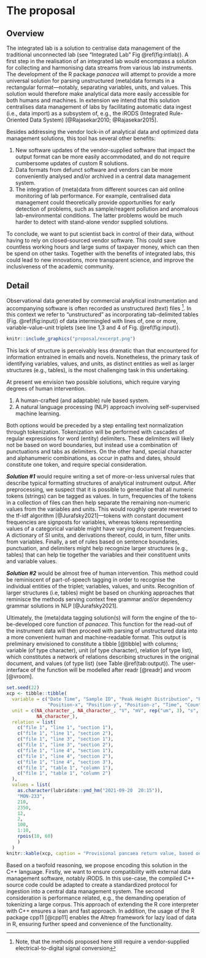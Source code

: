 # The proposal
<!--
This is where the proposal should be outlined. 
-->

## Overview

The integrated lab  is a solution to centralise data management of the traditional unconnected lab (see "Integrated Lab" Fig \@ref(fig:intlab)). A first step in the realisation of an integrated lab would encompass a solution for collecting and harmonising data streams from various lab instruments. The development of the R package *panacea* will attempt to provide a more universal solution for parsing unstructured (meta)data formats in a rectangular format---notably, separating variables, units, and values. This solution would therefore make analytical data more easily accessible for both humans and machines. In extension we intend that this solution centralises data management of labs by facilitating automatic data ingest (i.e., data import) as a subsystem of, e.g., the iRODS (Integrated Rule-Oriented Data System) [@Rajasekar2010; @Rajasekar2015]. 

Besides addressing the vendor lock-in of analytical data and optimized data management solutions, this tool has several other benefits:

1. New software updates of the vendor-supplied software that impact the output format can be more easily accommodated, and do not require cumbersome updates of custom R solutions. 
2. Data formats from defunct software and vendors can be more conveniently analysed and/or archived in a central data management system.
3. The integration of (meta)data from different sources can aid online monitoring of lab performance. For example, centralised data management could theoretically provide opportunities for early detection of problems, such as sample/reagent pollution and anomalous lab-environmental conditions. The latter problems would be much harder to detect with stand-alone vendor supplied solutions.

To conclude, we want to put scientist back in control of their data, without having to rely on closed-sourced vendor software. This could save countless working hours and large sums of taxpayer money, which can then be spend on other tasks. Together with the benefits of integrated labs, this could lead to new innovations, more transparent science, and improve the inclusiveness of the academic community. 

<!--
At a high-level address what your proposal is and how it will address the problem identified. Highlight any benefits to the R Community that follow from solving the problem. This should be your most compelling section.
-->


## Detail {#sec:Detail}

Observational data generated by commercial analytical instrumentation and accompanying software is often recorded as unstructured (text) files ^[Note, that the methods proposed here still require a vendor-supplied electrical-to-digital signal conversion]. In this context we refer to "unstructured" as incorporating tab-delimited tables (Fig. \@ref(fig:input)) of data intermingled with lines of, one or more, variable-value-unit triplets (see line 1,3 and 4 of Fig. \@ref(fig:input)). 


```r
knitr::include_graphics("proposal/excerpt.png")
```


This lack of structure is perceivably less dramatic than that encountered for information entrained in emails and novels. Nonetheless, the primary task of identifying variables, values, and units, as distinct entities as well as larger structures (e.g., tables), is the most challenging task in this undertaking.

At present we envision two possible solutions, which require varying degrees of human intervention.

1. A human-crafted (and adaptable) rule based system.
2. A natural language processing (NLP) approach involving self-supervised machine learning.

Both options would be preceded by a step entailing text normalization through tokenization. Tokenization will be performed with cascades of regular expressions for word (entity) delimiters.  These delimiters will likely not be based on word boundaries, but instead use a combination of punctuations and tabs as delimiters. On the other hand, special character and alphanumeric combinations, as occur in paths and dates, should constitute one token, and require special consideration. 

***Solution #1*** would require writing a set of more-or-less universal rules that describe typical formatting structures of analytical instrument output. After preprocessing, we suspect that it is possible to generalise that all numeric tokens (strings) can be tagged as values. In turn, frequencies of the tokens in a collection of files can then help separate the remaining non-numeric values from the variables and units. This would roughly operate reversed to the tf-idf algorithm [@Jurafsky2021]---tokens with constant document frequencies are signposts for variables, whereas tokens representing values of a categorical variable might have varying document frequencies. A dictionary of SI units, and derivations thereof, could, in turn, filter units from variables. Finally, a set of rules based on sentence boundaries, punctuation, and delimiters might help recognize larger structures (e.g., tables) that can help tie together the variables and their constituent units and variable values. 

***Solution #2*** would be almost free of human intervention. This method could be reminiscent of part-of-speech tagging in order to recognise the individual entities of the triplet; variables, values, and units. Recognition of larger structures (i.e, tables) might be based on chunking approaches that reminisce the methods serving context free grammar and/or dependency grammar solutions in NLP [@Jurafsky2021].

Ultimately, the (meta)data tagging solution(s) will form the engine of the to-be-developed core function of *panacea*. This function for the read-out of the instrument data will then proceed with parsing of unstructured data into a more convenient human and machine-readable format. This output is preliminary envisioned to constitute a tibble [@tibble] with columns; variable (of type character), unit (of type character), relation (of type list), which constitutes a network of relations describing structures in the original document, and values (of type list) (see Table \@ref(tab:output)). The user-interface of the function will be modelled after readr [@readr] and vroom [@vroom].

```r
set.seed(22)
xcp <- tibble::tibble(
  variable = c("Date Time", "Sample ID", "Peak Height Distribution", "EMHV", 
               "Position-x", "Position-y", "Position-z", "Time", "Count"),
  unit = c(NA_character_, NA_character_, "V", "mV", rep("um", 3), "s", 
           NA_character_),
  relation = list(
    c("file 1", "line 1", "section 1"),
    c("file 1", "line 1", "section 2"),
    c("file 1", "line 3", "section 1"),
    c("file 1", "line 3", "section 2"),
    c("file 1", "line 4", "section 1"),
    c("file 1", "line 4", "section 2"),
    c("file 1", "line 4", "section 3"),
    c("file 1", "table 1", "column 1"),
    c("file 1", "table 1", "column 2")
  ),
  values = list(
    as.character(lubridate::ymd_hm("2021-09-20  20:15")),
    "MON-233",
    210,
    2350,
    12,
    2,
    100,
    1:10,
    rpois(10, 60)
    )
  )  
knitr::kable(xcp, caption = "Provisional pancaea return value, based on the analytical data output of a virtual machine of Fig. \\ref{fig:input}.")
```


Based on a twofold reasoning, we propose encoding this solution in the C++ language. Firstly, we want to ensure compatibility with external data management software, notably iRODS. In this use-case, the compiled C++ source code could be adapted to create a standardized protocol for ingestion into a central data management system. The second consideration is performance related, e.g., the demanding operation of tokenizing a large corpus. This approach of extending the R core interpreter with C++ ensures a lean and fast approach. In addition, the usage of the R package cpp11 [@cpp11] enables the Altrep framework for lazy load of data in R, ensuring further speed and convenience of the functionality.  


<!--
Go into more detail about the specifics of the project and it delivers against the problem.

Depending on project type the detail section should include:

 - [ ] Minimum Viable Product
 - [ ] Architecture
 - [ ] Assumptions
-->
